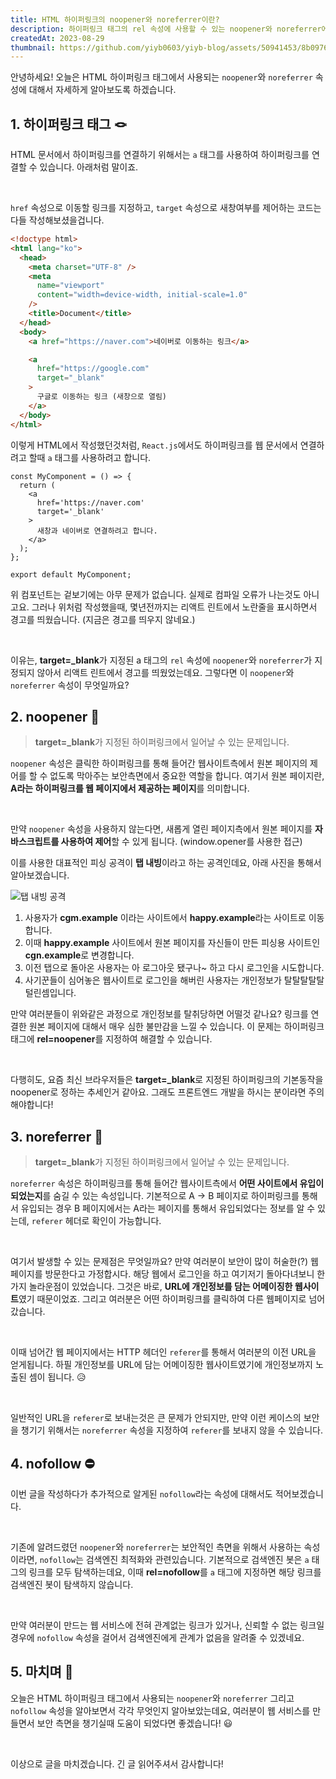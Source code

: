 ```yaml
---
title: HTML 하이퍼링크의 noopener와 noreferrer이란?
description: 하이퍼링크 태그의 rel 속성에 사용할 수 있는 noopener와 noreferrer에 대해서 알아봅시다.
createdAt: 2023-08-29
thumbnail: https://github.com/yiyb0603/yiyb-blog/assets/50941453/8b097645-93ca-4338-9c28-7502076b03ac
---
```


안녕하세요! 오늘은 HTML 하이퍼링크 태그에서 사용되는 `noopener`와 `noreferrer` 속성에 대해서 자세하게 알아보도록 하겠습니다.

## 1. 하이퍼링크 태그 🪢

HTML 문서에서 하이퍼링크를 연결하기 위해서는 `a` 태그를 사용하여 하이퍼링크를 연결할 수 있습니다. 아래처럼 말이죠.

<br />

`href` 속성으로 이동할 링크를 지정하고, `target` 속성으로 새창여부를 제어하는 코드는 다들 작성해보셨을겁니다.

```html
<!doctype html>
<html lang="ko">
  <head>
    <meta charset="UTF-8" />
    <meta
      name="viewport"
      content="width=device-width, initial-scale=1.0"
    />
    <title>Document</title>
  </head>
  <body>
    <a href="https://naver.com">네이버로 이동하는 링크</a>

    <a
      href="https://google.com"
      target="_blank"
    >
      구글로 이동하는 링크 (새창으로 열림)
    </a>
  </body>
</html>
```

이렇게 HTML에서 작성했던것처럼, `React.js`에서도 하이퍼링크를 웹 문서에서 연결하려고 할때 `a` 태그를 사용하려고 합니다.

```tsx
const MyComponent = () => {
  return (
    <a
      href='https://naver.com'
      target='_blank'
    >
      새창과 네이버로 연결하려고 합니다.
    </a>
  );
};

export default MyComponent;
```

위 컴포넌트는 겉보기에는 아무 문제가 없습니다. 실제로 컴파일 오류가 나는것도 아니고요. 그러나 위처럼 작성했을때, 몇년전까지는 리액트 린트에서 노란줄을 표시하면서 경고를 띄웠습니다. (지금은 경고를 띄우지 않네요.)

<br />

이유는, **target=\_blank**가 지정된 a 태그의 `rel` 속성에 `noopener`와 `noreferrer`가 지정되지 않아서 리액트 린트에서 경고를 띄웠었는데요. 그렇다면 이 `noopener`와 `noreferrer` 속성이 무엇일까요?

## 2. noopener 📵

> **target=\_blank**가 지정된 하이퍼링크에서 일어날 수 있는 문제입니다.

`noopener` 속성은 클릭한 하이퍼링크를 통해 들어간 웹사이트측에서 원본 페이지의 제어를 할 수 없도록 막아주는 보안측면에서 중요한 역할을 합니다. 여기서 원본 페이지란, **A라는 하이퍼링크를 웹 페이지에서 제공하는 페이지**를 의미합니다.

<br />

만약 `noopener` 속성을 사용하지 않는다면, 새롭게 열린 페이지측에서 원본 페이지를 **자바스크립트를 사용하여 제어**할 수 있게 됩니다. (window.opener를 사용한 접근)

이를 사용한 대표적인 피싱 공격이 **탭 내빙**이라고 하는 공격인데요, 아래 사진을 통해서 알아보겠습니다.

![탭 내빙 공격](https://github.com/yiyb0603/yiyb-blog/assets/50941453/3e413743-4449-4c75-9878-3d7e3b6d856a)

1. 사용자가 **cgm.example** 이라는 사이트에서 **happy.example**라는 사이트로 이동합니다.
2. 이때 **happy.example** 사이트에서 원본 페이지를 자신들이 만든 피싱용 사이트인 **cgn.example**로 변경합니다.
3. 이전 탭으로 돌아온 사용자는 아 로그아웃 됐구나~ 하고 다시 로그인을 시도합니다.
4. 사기꾼들이 심어놓은 웹사이트로 로그인을 해버린 사용자는 개인정보가 탈탈탈탈탈 털린셈입니다.

만약 여러분들이 위와같은 과정으로 개인정보를 탈취당하면 어떨것 같나요? 링크를 연결한 원본 페이지에 대해서 매우 심한 불만감을 느낄 수 있습니다.
이 문제는 하이퍼링크 태그에 **rel=noopener**를 지정하여 해결할 수 있습니다.

<br />

다행히도, 요즘 최신 브라우저들은 **target=\_blank**로 지정된 하이퍼링크의 기본동작을 noopener로 정하는 추세인거 같아요. 그래도 프론트엔드 개발을 하시는 분이라면 주의해야합니다!

## 3. noreferrer 🚷

> **target=\_blank**가 지정된 하이퍼링크에서 일어날 수 있는 문제입니다.

`noreferrer` 속성은 하이퍼링크를 통해 들어간 웹사이트측에서 **어떤 사이트에서 유입이 되었는지**를 숨길 수 있는 속성입니다.
기본적으로 A -> B 페이지로 하이퍼링크를 통해서 유입되는 경우 B 페이지에서는 A라는 페이지를 통해서 유입되었다는 정보를 알 수 있는데, `referer` 헤더로 확인이 가능합니다.

<br />

여기서 발생할 수 있는 문제점은 무엇일까요? 만약 여러분이 보안이 많이 허술한(?) 웹 페이지를 방문한다고 가정합시다. 해당 웹에서 로그인을 하고 여기저기 돌아다녀보니 한가지 놀라운점이 있었습니다. 그것은 바로, **URL에 개인정보를 담는 어메이징한 웹사이트**였기 때문이었죠. 그리고 여러분은 어떤 하이퍼링크를 클릭하여 다른 웹페이지로 넘어갔습니다.

<br />

이때 넘어간 웹 페이지에서는 HTTP 헤더인 `referer`를 통해서 여러분의 이전 URL을 얻게됩니다. 하필 개인정보를 URL에 담는 어메이징한 웹사이트였기에 개인정보까지 노출된 셈이 됩니다.
😥

<br />

일반적인 URL을 `referer`로 보내는것은 큰 문제가 안되지만, 만약 이런 케이스의 보안을 챙기기 위해서는 `noreferrer` 속성을 지정하여 `referer`를 보내지 않을 수 있습니다.

## 4. nofollow ⛔

이번 글을 작성하다가 추가적으로 알게된 `nofollow`라는 속성에 대해서도 적어보겠습니다.

<br />

기존에 알려드렸던 `noopener`와 `noreferrer`는 보안적인 측면을 위해서 사용하는 속성이라면, `nofollow`는 검색엔진 최적화와 관련있습니다. 기본적으로 검색엔진 봇은 `a` 태그의 링크를 모두 탐색하는데요, 이때 **rel=nofollow**를 `a` 태그에 지정하면 해당 링크를 검색엔진 봇이 탐색하지 않습니다.

<br />

만약 여러분이 만드는 웹 서비스에 전혀 관계없는 링크가 있거나, 신뢰할 수 없는 링크일경우에 `nofollow` 속성을 걸어서 검색엔진에게 관계가 없음을 알려줄 수 있겠네요.

## 5. 마치며 📌

오늘은 HTML 하이퍼링크 태그에서 사용되는 `noopener`와 `noreferrer` 그리고 `nofollow` 속성을 알아보면서 각각 무엇인지 알아보았는데요, 여러분이 웹 서비스를 만들면서 보안 측면을 챙기실때 도움이 되었다면 좋겠습니다! 😃

<br />

이상으로 글을 마치겠습니다. 긴 글 읽어주셔서 감사합니다!
